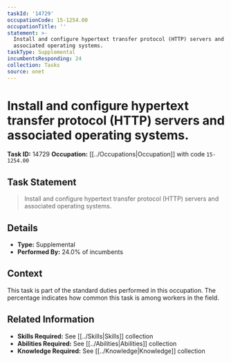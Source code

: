 ```yaml
---
taskId: '14729'
occupationCode: 15-1254.00
occupationTitle: ''
statement: >-
  Install and configure hypertext transfer protocol (HTTP) servers and
  associated operating systems.
taskType: Supplemental
incumbentsResponding: 24
collection: Tasks
source: onet
---
```

# Install and configure hypertext transfer protocol (HTTP) servers and associated operating systems.

**Task ID:** 14729
**Occupation:** [[../Occupations|Occupation]] with code `15-1254.00`

## Task Statement

> Install and configure hypertext transfer protocol (HTTP) servers and associated operating systems.

## Details

- **Type:** Supplemental
- **Performed By:** 24.0% of incumbents

## Context

This task is part of the standard duties performed in this occupation. The percentage indicates how common this task is among workers in the field.

## Related Information

- **Skills Required:** See [[../Skills|Skills]] collection
- **Abilities Required:** See [[../Abilities|Abilities]] collection
- **Knowledge Required:** See [[../Knowledge|Knowledge]] collection
